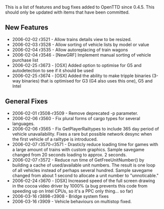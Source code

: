 This is a list of features and bug fixes added to OpenTTD since 0.4.5. This should only be updated with items that have been committed.

==New Features==

* 2006-02-02 r3521 - Allow trains details view to be resized.
* 2006-02-03 r3528 - Allow sorting of vehicle lists by model or value
* 2006-02-04 r3535 - Allow autoreplacing of train wagons
* 2006-02-04 r3546 - [NewGRF] Implement manual sorting of vehicle purchase list
* 2006-02-25 r3673 - [OSX] Added option to optimise for G5 and autodetection to see if it should be used
* 2006-02-25 r3674 - [OSX] Added the ability to make tripple binaries (3-way binaries) that is optimised for G3 (G4 also uses this one), G5 and Intel

==General Fixes==

* 2006-02-01 r3508-r3509 - Remove deprecated -p parameter.
* 2006-02-06 r3560       - Fix plural forms of cargo types for several languages.
* 2006-02-06 r3565       - Fix GetPlayerRailtypes to include 365 day period of vehicle unavailability. Fixes a rare but possible network desync when the first vehicle of a railtype is introduced.
* 2006-02-07 r3570-r3571 - Drasticly reduce loading time for games with a large amount of trains with custom graphics. Sample savegame changed from 20 seconds loading to approx. 2 seconds.
* 2006-02-07 r3572       - Reduce run time of GetFreeUnitNumber() by building a cache of used/available unit numbers. The result is one loop of all vehicles instead of perhaps several hundred. Sample savegame changed from about 1 second to allocate a unit number to "unnoticable."
* 2006-02-24 r3670       - [OSX] Increased speed of the full screen drawing in the cocoa video driver by 1000% (a bug prevents this code from speeding up on Intel CPUs, so it's a PPC only thing... so far)
* 2006-03-16 r3898-r3908 - Bridge system fixes
* 2006-03-16 r3909       - Vehicle behaviours on multistop fixed.